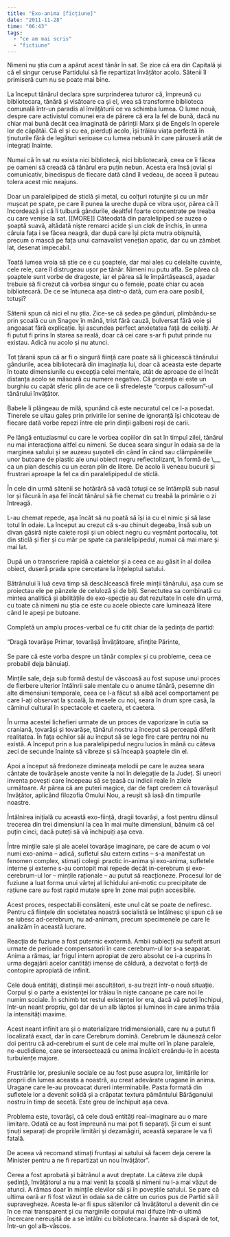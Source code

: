 ```yaml
---
title: "Exo-anima [ficțiune]"
date: "2011-11-28"
time: "06:43"
tags:
  - "ce am mai scris"
  - "fictiune"
---
```

Nimeni nu știa cum a apărut acest tânăr în sat. Se zice că era din Capitală și că el singur ceruse Partidului să fie repartizat învățător acolo. Sătenii îl primiseră cum nu se poate mai bine.\
\
La început tânărul declara spre surprinderea tuturor că, împreună cu bibliotecara, tânără și visătoare ca și el, vrea să transforme biblioteca comunală într-un paradis al învățăturii ce va schimba lumea. O lume nouă, despre care activistul comunei era de părere că era la fel de bună, dacă nu chiar mai bună decât cea imaginată de părinții Marx și de Engels în operele lor de căpătâi. Că el și cu ea, pierduți acolo, își trăiau viața perfectă în ținuturile fără de legături serioase cu lumea nebună în care păruseră atât de integrați înainte.\
\
Numai că în sat nu exista nici bibliotecă, nici bibliotecară, ceea ce îi făcea pe oameni să creadă că tânărul era puțin nebun. Acesta era însă jovial și comunicativ, binedispus de fiecare dată când îl vedeau, de aceea îi puteau tolera acest mic neajuns.\
\
Doar un paralelipiped de sticlă și metal, cu colțuri rotunjite și cu un măr mușcat pe spate, pe care îl punea la ureche după ce vibra ușor, părea că îl încordează și că îi tulbură gândurile, dealtfel foarte concentrate pe treaba cu care venise la sat. \[\[MORE\]\] Câteodată din paralelipiped se auzea o șoaptă suavă, altădată niște remarci acide și un *clak* de închis, în urma câruia fața i se făcea neagră, dar după care își picta mutra obișnuită, precum o mască pe fața unui carnavalist venețian apatic, dar cu un zâmbet lat, desenat impecabil.\
\
Toată lumea vroia să știe ce e cu șoaptele, dar mai ales cu celelalte cuvinte, cele rele, care îl distrugeau ușor pe tânăr. Nimeni nu putu afla. Se părea că șoaptele sunt vorbe de dragoste, iar el părea să le împărtășească, așadar trebuie să fi crezut că vorbea singur cu o femeie, poate chiar cu acea bibliotecară. De ce se întuneca așa dintr-o dată, cum era oare posibil, totuși?\
\
Sătenii spun că nici el nu știa. Zice-se că ședea pe gânduri, plimbăndu-se prin școală cu un Snagov în mână, trist fără cauză, bulversat fără voie și angoasat fără explicație. Își ascundea perfect anxietatea față de ceilalți. Ar fi putut fi prins în starea sa reală, doar că cei care s-ar fi putut prinde nu existau. Adică nu acolo și nu atunci.\
\
Tot țăranii spun că ar fi o singură ființă care poate să îi ghicească tânărului gândurile, acea bibliotecară din imaginația lui, doar că aceasta este departe în toate dimensiunile cu excepția celei mentale, atât de aproape de el încât distanța acolo se măsoară cu numere negative. Că prezența ei este un burghiu cu capăt sferic plin de ace ce îi sfredelește "corpus callosum"-ul tânârului învățător.\
\
Babele îi plângeau de milă, spunând că este necuratul cel ce l-a posedat. Tinerele se uitau galeș prin privirile lor senine de ignoranță își chicoteau de fiecare dată vorbe repezi între ele prin dinții galbeni roși de carii.\
\
Pe lângă entuziasmul cu care le vorbea copiilor din sat în timpul zilei, tânărul nu mai interacționa altfel cu nimeni. Se ducea seara singur în odaia sa de la marginea satului și se auzeau șușoteli din când în când sau clămpănelile unor butoane de plastic ale unui obiect negru reflectolizant, în formă de \\\_\_, ca un pian deschis cu un ecran plin de litere. De acolo îi veneau bucurii și frustrari aproape la fel ca din paralelipipedul de sticlă.\
\
În cele din urmă sătenii se hotărâră să vadă totuși ce se întâmplă sub nasul lor și făcură în așa fel încât tânărul să fie chemat cu treabă la primărie o zi întreagă.\
\
L-au chemat repede, așa încât să nu poată să își ia cu el nimic și să lase totul în odaie. La început au crezut că s-au chinuit degeaba, însă sub un divan găsiră niște caiete roșii și un obiect negru cu veșmânt portocaliu, tot din sticlă și fier și cu măr pe spate ca paralelipipedul, numai că mai mare și mai lat.\
\
După un o transcriere rapidă a caietelor și a ceea ce au găsit în al doilea obiect, duseră prada spre cercetare la înțeleptul satului.\
\
Bătrânului îi luă ceva timp să descâlcească firele minții tânărului, așa cum se proiectau ele pe pânzele de celuloză și de biți. Senectutea sa combinată cu mintea analitică și abilitățile de exo-specție au dat rezultate în cele din urmă, cu toate că nimeni nu știa ce este cu acele obiecte care luminează litere când le apeși pe butoane.\
\
Completă un amplu proces-verbal ce fu citit chiar de la ședința de partid:\
\
"Dragă tovarășe Primar, tovarășă Învățătoare, sfințite Părinte,\
\
Se pare că este vorba despre un tânăr complex și cu probleme, ceea ce probabil deja bănuiați.\
\
Mințile sale, deja sub formă destul de vâscoasă au fost supuse unui proces de fierbere ulterior întâlnrii sale mentale cu o anume tânără, pesemne din alte dimensiuni temporale, ceea ce l-a făcut să aibă acel comportament pe care l-ați observat la școală, la mesele cu noi, seara în drum spre casă, la căminul cultural în spectacole et caetera, et caetera.\
\
În urma acestei lichefieri urmate de un proces de vaporizare în cutia sa craniană, tovarăși și tovarășe, tânărul nostru a început să perceapă diferit realitatea. În fața ochilor săi au încput să se lege fire care pentru noi nu există. A început prin a lua paralelipipedul negru lucios în mână cu câteva zeci de secunde înainte să vibreze și să înceapă șoaptele din el.\
\
Apoi a început să fredoneze dimineața melodii pe care le auzea seara cântate de tovărășele anoste venite la noi în delegație de la Județ. Si uneori inventa povești care începeau să se țeasă cu indicii reale în zilele următoare. Ar părea că are puteri magice, dar de fapt credem că tovarășul învățător, aplicând filozofia Omului Nou, a reușit să iasă din timpurile noastre.\
\
Întâlnirea inițială cu această exo-ființă, dragii tovarăși, a fost pentru dânsul trecerea din trei dimensiuni la cea în mai multe dimensiuni, bănuim că cel puțin cinci, dacă puteți să vă închipuiți așa ceva.\
\
Între mințile sale și ale acelei tovarășe imaginare, pe care de acum o voi numi exo-anima -- adică, sufletul său extern extins -- s-a manifestat un fenomen complex, stimați colegi: practic in-anima și exo-anima, sufletele interne și externe s-au contopit mai repede decât in-cerebrum și exo-cerebrum-ul lor -- mințile raționale -- au putut să reacționeze. Procesul lor de fuziune a luat forma unui vârtej al lichidului ani-motic cu precipitate de rațiune care au fost rapid mutate spre în zone mai puțin accesibile.\
\
Acest proces, respectabili consăteni, este unul cât se poate de nefiresc. Pentru că ființele din societatea noastră socialistă se întâlnesc și spun că se se iubesc ad-cerebrum, nu ad-animam, precum specimenele pe care le analizăm în această lucrare.\
\
Reacția de fuziune a fost puternic exotermă. Ambii subiecți au suferit arsuri urmate de perioade compensatorii în care cerebrum-ul lor s-a seaparat. Anima a rămas, iar frigul intern apropiat de zero absolut ce i-a cuprins în urma degajării acelor cantități imense de căldură, a dezvotat o forță de contopire apropiată de infinit.\
\
Cele două entități, distinșii mei ascultători, s-au trezit într-o nouă situație. Corpul și o parte a existenței lor trăiau în niște canoane pe care noi le numim sociale. În schimb tot restul existenței lor era, dacă vă puteți închipui, într-un neant propriu, gol dar de un alb lăptos și luminos în care anima trăia la intensități maxime.\
\
Acest neant infinit are și o materializare tridimensională, care nu a putut fi localizată exact, dar în care Cerebrum domină. Cerebrum le dăunează celor doi pentru că ad-cerebrum ei sunt de cele mai multe ori în plane paralele, ne-euclidiene, care se intersectează cu anima încâlcit creându-le în acesta turbulențe majore.\
\
Frustrările lor, presiunile sociale ce au fost puse asupra lor, limitările lor proprii din lumea aceasta a noastră, au creat adevărate uragane în anima. Uragane care le-au provoacat dureri interminabile. Pasta formată din sufletele lor a devenit solidă și a crăpatat textura pământului Bărăganului nostru în timp de secetă. Este greu de închipuit așa ceva.\
\
Problema este, tovarăși, că cele două entități real-imaginare au o mare limitare. Odată ce au fost împreună nu mai pot fi separați. Și cum ei sunt ținuți separați de propriile limitări și dezamăgiri, această separare le va fi fatală.\
\
De aceea vă recomand stimați fruntași ai satului să facem deja cerere la Minister pentru a ne fi repartizat un nou învățător".\
\
Cerea a fost aprobată și bătrânul a avut dreptate. La câteva zile după ședință, învățătorul a nu a mai venit la școală și nimeni nu l-a mai văzut de atunci. A rămas doar în mințile elevilor săi și în poveștile satului. Se pare că ultima oară ar fi fost văzut în odaia sa de către un curios pus de Partid să îl supravegheze. Acesta le-ar fi spus sătenilor că învățătorul a devenit din ce în ce mai transparent și cu marginile corpului mai difuze într-o ultimă încercare nereușită de a se întâlni cu bibliotecara. Înainte să dispară de tot, într-un gol alb-vâscos.